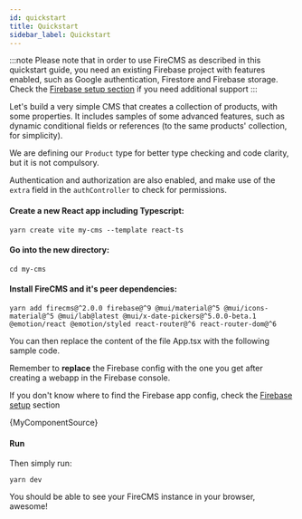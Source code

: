 ```yaml
---
id: quickstart
title: Quickstart
sidebar_label: Quickstart
---
```


:::note
Please note that in order to use FireCMS as described in this quickstart guide,
you need an existing Firebase project with features enabled, such as Google
authentication, Firestore and Firebase storage.
Check the [Firebase setup section](firebase_setup.md) if you need additional
support
:::

Let's build a very simple CMS that creates a collection of products, with
some properties. It includes samples of some advanced features, such as
dynamic conditional fields or references (to the same products' collection,
for simplicity).

We are defining our `Product` type for better type checking and code clarity,
but it is not compulsory.

Authentication and authorization are also enabled, and make use of the `extra`
field in the `authController` to check for permissions.

#### Create a new React app including Typescript:

```
yarn create vite my-cms --template react-ts
```

#### Go into the new directory:

```
cd my-cms
```

#### Install FireCMS and it's peer dependencies:

```
yarn add firecms@^2.0.0 firebase@^9 @mui/material@^5 @mui/icons-material@^5 @mui/lab@latest @mui/x-date-pickers@^5.0.0-beta.1 @emotion/react @emotion/styled react-router@^6 react-router-dom@^6
```

You can then replace the content of the file App.tsx with the following sample code.

Remember to **replace** the Firebase config with the one you get after creating
a webapp in the Firebase console.

If you don't know where to find the Firebase app config, check the
[Firebase setup](firebase_setup.md) section



<CodeBlock language="tsx">{MyComponentSource}</CodeBlock>

#### Run

Then simply run:

```
yarn dev
```

You should be able to see your FireCMS instance in your browser, awesome!


